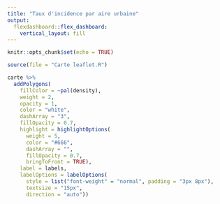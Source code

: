 ```yaml
---
title: "Taux d'incidence par aire urbaine"
output: 
  flexdashboard::flex_dashboard:
    vertical_layout: fill
---
```


```r
knitr::opts_chunk$set(echo = TRUE)
```

```r
source(file = "Carte leaflet.R")
```

```r
carte %>% 
  addPolygons(
    fillColor = ~pal(density),
    weight = 2,
    opacity = 1,
    color = "white",
    dashArray = "3",
    fillOpacity = 0.7,
    highlight = highlightOptions(
      weight = 5,
      color = "#666",
      dashArray = "",
      fillOpacity = 0.7,
      bringToFront = TRUE),
    label = labels,
    labelOptions = labelOptions(
      style = list("font-weight" = "normal", padding = "3px 8px"),
      textsize = "15px",
      direction = "auto"))
```

